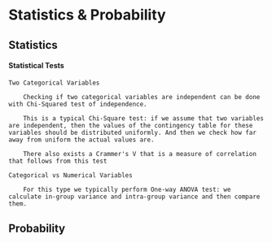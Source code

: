 # Statistics & Probability

## Statistics

#### Statistical Tests

	Two Categorical Variables

		Checking if two categorical variables are independent can be done with Chi-Squared test of independence.

		This is a typical Chi-Square test: if we assume that two variables are independent, then the values of the contingency table for these variables should be distributed uniformly. And then we check how far away from uniform the actual values are.

		There also exists a Crammer's V that is a measure of correlation that follows from this test

	Categorical vs Numerical Variables

		For this type we typically perform One-way ANOVA test: we calculate in-group variance and intra-group variance and then compare them.

## Probability
